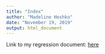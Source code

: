 ```yaml
---
title: "Index"
author: "Madeline Hoshko"
date: "November 19, 2019"
output: html_document
---
```


Link to my regression document: [here](./MusicInsightsRegression.html)




